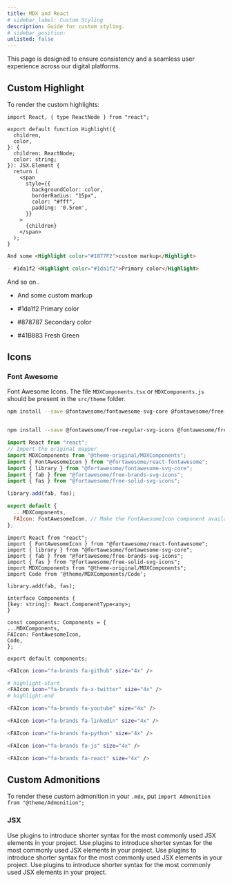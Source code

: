 ```yaml
---
title: MDX and React
# sidebar_label: Custom Styling
description: Guide for custom styling.
# sidebar_position: 
unlisted: false
---
```



This page is designed to ensure consistency and a seamless user experience across our digital platforms.

## Custom Highlight

To render the custom highlights:

```tsx title="src/components/Highlight/index.tsx"
import React, { type ReactNode } from "react";

export default function Highlight({
  children,
  color,
}: {
  children: ReactNode;
  color: string;
}): JSX.Element {
  return (
    <span
      style={{
        backgroundColor: color,
        borderRadius: "15px",
        color: "#fff",
        padding: '0.5rem',
      }}
    >
      {children}
    </span>
  );
}
```

```md
And some <Highlight color="#1877F2">custom markup</Highlight>
```

```md
- #1da1f2 <Highlight color="#1da1f2">Primary color</Highlight>
```

And so on..

- And some <Highlight color="#1877F2">custom markup</Highlight>

- #1da1f2 <Highlight color="#1da1f2">Primary color</Highlight>

- #878787 <Highlight color="#878787">Secondary color</Highlight>

- #41B883 <Highlight color="#41B883">Fresh Green</Highlight>


## Icons


### Font Awesome

Font Awesome Icons. The file `MDXComponents.tsx` or `MDXComponents.js` should be present in the `src/theme` folder.

```bash npm2yarn
npm install --save @fontawesome/fontawesome-svg-core @fontawesome/free-solid-svg-icons @fortawesome/react-fontawesome
```

```bash npm2yarn

npm install --save @fontawesome/free-regular-svg-icons @fontawesome/free-brands-svg-icons
```



<Tabs>
  <TabItem value="js" label="JavaScript" default>

```js title="src/theme/MDXComponents.js"
import React from "react";
// Import the original mapper
import MDXComponents from "@theme-original/MDXComponents";
import { FontAwesomeIcon } from "@fortawesome/react-fontawesome";
import { library } from "@fortawesome/fontawesome-svg-core";
import { fab } from "@fortawesome/free-brands-svg-icons";
import { fas } from "@fortawesome/free-solid-svg-icons";

library.add(fab, fas);

export default {
  ...MDXComponents,
  FAIcon: FontAwesomeIcon, // Make the FontAwesomeIcon component available in MDX as <icon />.
};
```


  </TabItem>
  <TabItem value="tsx" label="TypeScript">

  ```tsx title="src/theme/MDXComponents.tsx"
  import React from "react";
import { FontAwesomeIcon } from "@fortawesome/react-fontawesome";
import { library } from "@fortawesome/fontawesome-svg-core";
import { fab } from "@fortawesome/free-brands-svg-icons";
import { fas } from "@fortawesome/free-solid-svg-icons";
import MDXComponents from "@theme-original/MDXComponents";
import Code from '@theme/MDXComponents/Code';

library.add(fab, fas);

interface Components {
  [key: string]: React.ComponentType<any>;
}

const components: Components = {
  ...MDXComponents,
  FAIcon: FontAwesomeIcon,
  Code,
};

export default components;
```



  </TabItem>

</Tabs>



```bash title="Rendering Font Awesome Icons"
<FAIcon icon="fa-brands fa-github" size="4x" />

# highlight-start
<FAIcon icon="fa-brands fa-x-twitter" size="4x" />
# highlight-end

<FAIcon icon="fa-brands fa-youtube" size="4x" />

<FAIcon icon="fa-brands fa-linkedin" size="4x" />

<FAIcon icon="fa-brands fa-python" size="4x" />

<FAIcon icon="fa-brands fa-js" size="4x" />

<FAIcon icon="fa-brands fa-react" size="4x" />
```

<FAIcon icon="fa-brands fa-github" size="4x" />

<FAIcon icon="fa-brands fa-x-twitter" size="4x" />

<FAIcon icon="fa-brands fa-youtube" size="4x" />

<FAIcon icon="fa-brands fa-linkedin" size="4x" />

<FAIcon icon="fa-brands fa-python" size="4x" />

<FAIcon icon="fa-brands fa-js" size="4x" />

<FAIcon icon="fa-brands fa-react" size="4x" />





## Custom Admonitions

To render these custom admonition in your ``.mdx``, put ``import Admonition from "@theme/Admonition";`` 

### JSX

<Admonition type="tip" icon="💡" title="Did you know...">
  Use plugins to introduce shorter syntax for the most commonly used JSX
  elements in your project.
</Admonition>

<Admonition type="danger" icon="💀" title="Danger...">
  Use plugins to introduce shorter syntax for the most commonly used JSX
  elements in your project.
</Admonition>

<Admonition type="note" icon="ℹ️" title="Take note...">
  Use plugins to introduce shorter syntax for the most commonly used JSX
  elements in your project.
</Admonition>


<Admonition type="warning" icon="☢️" title="Warning...">
  Use plugins to introduce shorter syntax for the most commonly used JSX
  elements in your project.
</Admonition>

